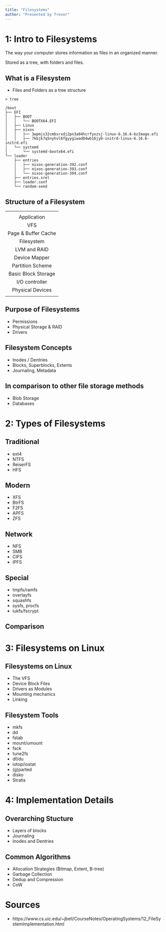 ```yaml
---
title: "Filesystems"
author: "Presented by Trevor"
---
```


# 1: Intro to Filesystems

The way your computer stores information as files in an organized manner.

Stored as a tree, with folders and files.

## What is a Filesystem

- Files and Folders as a tree structure

```
> tree

/boot
├── EFI
│   ├── BOOT
│   │   └── BOOTX64.EFI
│   ├── Linux
│   ├── nixos
│   │   ├── 3wpmjs32cmbsrxdj2pn3a04hcrfyxzsj-linux-6.16.6-bzImage.efi
│   │   ├── 7kbjk7q5nyhvl6fgyygiwad84wb16jy8-initrd-linux-6.16.6-initrd.efi
│   └── systemd
│       └── systemd-bootx64.efi
└── loader
    ├── entries
    │   ├── nixos-generation-392.conf
    │   ├── nixos-generation-393.conf
    │   └── nixos-generation-394.conf
    ├── entries.srel
    ├── loader.conf
    └── random-seed
```

## Structure of a Filesystem

:::{ .center}

| |
| :-: |
| |
| Application |
| VFS |
| Page & Buffer Cache |
| Filesystem |
| LVM and RAID |
| Device Mapper |
| Partition Scheme |
| Basic Block Storage |
| I/O controller |
| Physical Devices |
| |

:::

## Purpose of Filesystems

- Permissions
- Physical Storage & RAID
- Drivers

## Filesystem Concepts

- Inodes / Dentries
- Blocks, Superblocks, Extents
- Journaling, Metadata

## In comparison to other file storage methods

- Blob Storage
- Databases

# 2: Types of Filesystems

## Traditional

- ext4
- NTFS
- ReiserFS
- HFS

## Modern

- XFS
- BtrFS
- F2FS
- APFS
- ZFS

## Network

- NFS
- SMB
- CIFS
- IPFS

## Special

- tmpfs/ramfs
- overlayfs
- squashfs
- sysfs, procfs
- lukfs/fscrypt

## Comparison

# 3: Filesystems on Linux

## Filesystems on Linux

- The VFS
- Device Block Files
- Drivers as Modules
- Mounting mechanics
- Linking

## Filesystem Tools

- mkfs
- dd
- fstab
- mount/umount
- fsck
- tune2fs
- df/du
- iotop/iostat
- (g)parted
- disko
- Stratis

# 4: Implementation Details

## Overarching Stucture

- Layers of blocks
- Journaling
- Inodes and Dentries

## Common Algorithms

- Allocation Strategies (Bitmap, Extent, B-tree)
- Garbage Collection
- Dedup and Compression
- CoW

# Sources

- https://www.cs.uic.edu/~jbell/CourseNotes/OperatingSystems/12_FileSystemImplementation.html
